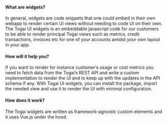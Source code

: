 #### What are widgets?

In general, widgets are code snippets that one could embed in their own webapp to render certain UI views without needing to code UI on their own.
The Togai UI widgets is an embeddable javascript code for our customers to be able to render principal Togai views such as metrics, credit transactions, invoices etc for one of your accounts amidst your own layout in your app.


#### How will it help you?

If you want to render for instance customer’s usage or cost metrics you need to fetch data from the Togai’s REST API and write a custom implementation to render the UI and to keep up with the updates in the API schema if any. With Togai UI widgets, you can install the package, import the needed view and use it to render the UI with minimal configuration.

#### How does it work?

The Togai widgets are written as framework-agnostic custom elements and it uses Vue.js under the hood.
